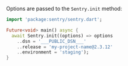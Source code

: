 Options are passed to the `Sentry.init` method:


```dart
import 'package:sentry/sentry.dart';

Future<void> main() async {
  await Sentry.init((options) => options
    ..dsn = '___PUBLIC_DSN___'
    ..release = 'my-project-name@2.3.12'
    ..environment = 'staging');
}
```
